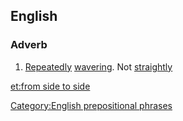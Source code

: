 ==English==

===Adverb===
{{en-adv|-|head=[[from]] [[side]] to [[side]]}}

# [[repeatedly|Repeatedly]] [[wavering]]. Not [[straightly]]

[[Category:English prepositional phrases]]

[[et:from side to side]]